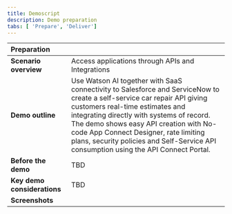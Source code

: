 ```yaml
---
title: Demoscript
description: Demo preparation
tabs: [ 'Prepare', 'Deliver']
---
```



| Preparation| |
| :---         | :--- |
| **Scenario overview** | Access applications through APIs and Integrations |
| **Demo outline** | Use Watson AI together with SaaS connectivity to Salesforce and ServiceNow to create a self-service car repair API giving customers real-time estimates and integrating directly with systems of record. The demo shows easy API creation with No-code App Connect Designer, rate limiting plans, security policies and Self-Service API consumption using the API Connect Portal. |
| **Before the demo** | TBD |
| **Key demo considerations** | TBD |
| **Screenshots** |  |
